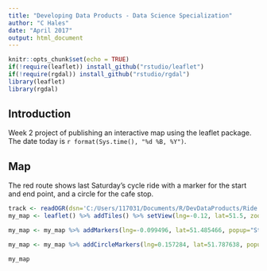 ```yaml
---
title: "Developing Data Products - Data Science Specialization"
author: "C Hales"
date: "April 2017"
output: html_document
---
```


```r
knitr::opts_chunk$set(echo = TRUE)
if(!require(leaflet)) install_github("rstudio/leaflet")
if(!require(rgdal)) install_github("rstudio/rgdal")
library(leaflet)
library(rgdal)
```

## Introduction

Week 2 project of publishing an interactive map using the leaflet package.  The date today is `r format(Sys.time(), "%d %B, %Y")`.

## Map

The red route shows last Saturday's cycle ride with a marker for the start and end point, and a circle for the cafe stop.

```r
track <- readOGR(dsn='C:/Users/117031/Documents/R/DevDataProducts/Ride.gpx', layer = "tracks")
my_map <- leaflet() %>% addTiles() %>% setView(lng=-0.12, lat=51.5, zoom =9) %>% addPolylines(data=track, color="red", weight=4)

my_map <- my_map %>% addMarkers(lng=-0.099496, lat=51.485466, popup="Start and End Point")

my_map <- my_map %>% addCircleMarkers(lng=0.157284, lat=51.787638, popup="Cafe stop at Mayfield Farm")

my_map

```

